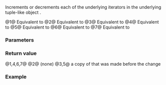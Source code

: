 {{cpp/ranges/zip_view/iterator/title|1=operator++,--,+=,-=}}
{{cpp/ranges/zip_view/navbar}}

{{dcl begin}}
{{dcl|num=1|since=c++23|
constexpr /*iterator*/&amp; operator++();
}}
{{dcl|num=2|since=c++23|
constexpr void operator++( int );
}}
{{dcl|num=3|since=c++23|
constexpr /*iterator*/ operator++( int )
    requires /*all-forward*/&lt;Const, Views...&gt;;
}}
{{dcl|num=4|since=c++23|
constexpr /*iterator*/&amp; operator--()
    requires /*all-bidirectional*/&lt;Const, Views...&gt;;
}}
{{dcl|num=5|since=c++23|
constexpr /*iterator*/ operator--( int )
    requires /*all-bidirectional*/&lt;Const, Views...&gt;;
}}
{{dcl|num=6|since=c++23|1=
constexpr /*iterator*/&amp; operator+=( difference_type n )
    requires /*all-random-access*/&lt;Const, Views...&gt;;
}}
{{dcl|num=7|since=c++23|1=
constexpr /*iterator*/&amp; operator-=( difference_type n )
    requires /*all-random-access*/&lt;Const, Views...&gt;;
}}
{{dcl end}}

Increments or decrements each of the underlying {{tti|is_...}} iterators in the underlying tuple-like object {{rlpi|/#Data members|current_}}.

@1@ Equivalent to
{{c|1=/*tuple-for-each*/([](auto&amp; i) { ++i; }, current_); return *this;}}
@2@ Equivalent to {{c|1=++*this;}}
@3@ Equivalent to {{c|1=auto tmp = *this; ++*this; return tmp;}}
@4@ Equivalent to
{{c|1=/*tuple-for-each*/([](auto&amp; i) { --i; }, current_); return *this;}}
@5@ Equivalent to {{c|1=auto tmp = *this; --*this; return tmp;}}
@6@ Equivalent to
{{c|1=/*tuple-for-each*/([&amp;]&lt;class I&gt;(I&amp; i) { i += iter_difference_t&lt;I&gt;(x); }, current_); return *this;}}
@7@ Equivalent to
{{c|1=/*tuple-for-each*/([&amp;]&lt;class I&gt;(I&amp; i) { i -= iter_difference_t&lt;I&gt;(x); }, current_); return *this;}}

===Parameters===
{{par begin}}
{{par|n|position relative to current location}}
{{par end}}

===Return value===
@1,4,6,7@ {{c|*this}}
@2@ (none)
@3,5@ a copy of {{c|*this}} that was made before the change

===Example===
{{example
|code=
|output=
}}

{{langlinks|de|es|fr|ja|ru|zh}}